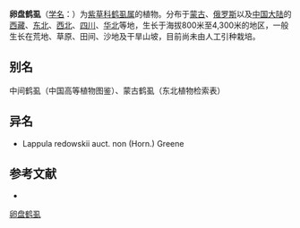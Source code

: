 {{Speciesbox
| name = 卵盘鹤虱
| status = 
| status_system = 
| image =
| genus = Lappula
| species = redowskii
| authority = (Hornem.)
}}

'''卵盘鹤虱'''（[[学名|学名]]：{{lang|la|''Lappula redowskii''}}）为[[紫草科|紫草科]][[鹤虱属|鹤虱属]]的植物。分布于[[蒙古|蒙古]]、[[俄罗斯|俄罗斯]]以及[[中国大陆|中国大陆]]的[[西藏|西藏]]、[[中国东北地区|东北]]、[[西北|西北]]、[[四川|四川]]、[[华北|华北]]等地，生长于海拔800米至4,300米的地区，一般生长在荒地、草原、田间、沙地及干旱山坡，目前尚未由人工引种栽培。

== 别名 ==
中间鹤虱（中国高等植物图鉴）、蒙古鹤虱（东北植物检索表）

== 异名 ==
* Lappula redowskii auct. non (Horn.) Greene

== 参考文献 ==
<div class="references-small">
* {{cite web| url =http://www.bioinfo.cn/db05/KmzwSpecies.php?action=view&id=2500| title =卵盘鹤虱| work =《中国高等植物数据库全库》| publisher =中国科学院微生物研究所| author =昆明植物研究所| accessdate =2009-02-23| deadurl =yes| archiveurl =https://web.archive.org/web/20160305055031/http://www.bioinfo.cn/db05/KmzwSpecies.php?action=view&id=2500| archivedate =2016-03-05}}
</div>
{{Taxonbar|from=Q10910687}}

[[Category:鹤虱属|卵盘鹤虱]]


{{植物小作品}}